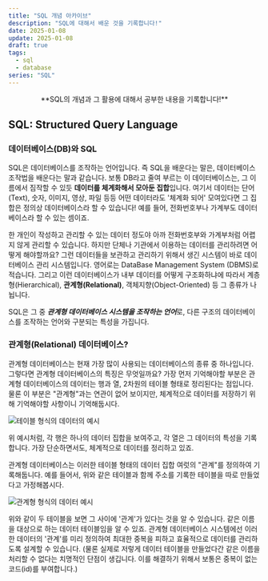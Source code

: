 ```yaml
---
title: "SQL 개념 아카이브"
description: "SQL에 대해서 배운 것을 기록합니다!"
date: 2025-01-08
update: 2025-01-08
draft: true
tags:
  - sql
  - database
series: "SQL"
---
```


<center> **SQL의 개념과 그 활용에 대해서 공부한 내용을 기록합니다!** </center>


## SQL: Structured Query Language

### 데이터베이스(DB)와 SQL

SQL은 데이터베이스를 조작하는 언어입니다. 즉 SQL을 배운다는 말은, 데이터베이스 조작법을 배운다는 말과 같습니다.
보통 DB라고 줄여 부르는 이 데이터베이스는, 그 이름에서 짐작할 수 있듯 **데이터를 체계화해서 모아둔 집합**입니다.
여기서 데이터는 단어(Text), 숫자, 이미지, 영상, 파일 등등 어떤 데이터라도 '체계화 되어' 모여있다면 그 집합은 정의상 데이터베이스라 할 수 있습니다!
예를 들어, 전화번호부나 가계부도 데이터베이스라 할 수 있는 셈이죠.

한 개인이 작성하고 관리할 수 있는 데이터 정도야 아까 전화번호부와 가계부처럼 어렵지 않게 관리할 수 있습니다. 하지만 단체나 기관에서 이용하는 데이터를 관리하려면 어떻게 해야할까요? 그런 데이터들을 보관하고 관리하기 위해서 생긴 시스템이 바로 데이터베이스 관리 시스템입니다.
영어로는 DataBase Management System (DBMS)로 적습니다. 그리고 이런 데이터베이스가 내부 데이터를 어떻게 구조화하냐에 따라서 계층형(Hierarchical), **관계형(Relational)**, 객체지향(Object-Oriented) 등 그 종류가 나뉩니다.

SQL은 그 중 ***관계형 데이터베이스 시스템을 조작하는 언어***로, 다른 구조의 데이터베이스를 조작하는 언어와 구분되는 특성을 가집니다.

### 관계형(Relational) 데이터베이스?

관계형 데이터베이스는 현재 가장 많이 사용되는 데이터베이스의 종류 중 하나입니다. 그렇다면 관계형 데이터베이스의 특징은 무엇일까요?
가장 먼저 기억해야할 부분은 관계형 데이터베이스의 데이터는 행과 열, 2차원의 테이블 형태로 정리된다는 점입니다.
물론 이 부분은 "관계형"과는 연관이 없어 보이지만, 체계적으로 데이터를 저장하기 위해 기억해야할 사항이니 기억해둡시다.

![테이블 형식의 데이터의 예시](/table_example.png)

위 예시처럼, 각 행은 하나의 데이터 집합을 보여주고, 각 열은 그 데이터의 특성을 기록합니다. 가장 단순하면서도, 체계적으로 데이터를 정리하고 있죠.

관계형 데이터베이스는 이러한 테이블 형태의 데이터 집합 여럿의 "관계"를 정의하여 기록해둡니다. 예를 들어서, 위와 같은 테이블과 함께 주소를 기록한 테이블을 따로 만들었다고 가정해봅시다.

![관계형 형식의 데이터 예시](/relation_example.png)

위와 같이 두 테이블을 보면 그 사이에 '관계'가 있다는 것을 알 수 있습니다. 같은 이름을 대상으로 하는 데이터 테이블임을 알 수 있죠.
관계형 데이터베이스 시스템에선 이러한 데이터의 '관계'를 미리 정의하여 최대한 중복을 피하고 효율적으로 데이터를 관리하도록 설계할 수 있습니다.
(물론 실제로 저렇게 데이터 테이블을 만들었다간 같은 이름을 처리할 수 없다는 치명적인 단점이 생깁니다. 이를 해결하기 위해서 보통은 중복이 없는 코드(id)를 부여합니다.)


